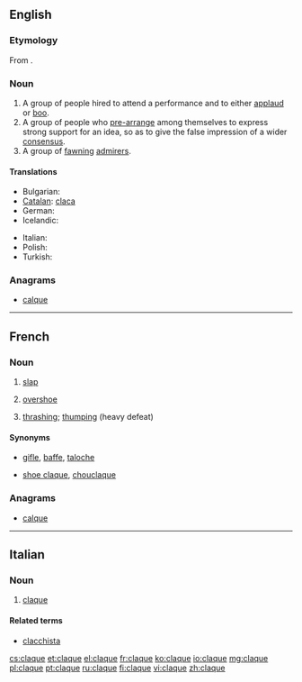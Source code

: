 {{also|Claque}}
==English==

===Etymology===
From {{etyl|fr}} {{term|lang=fr|claquer||to clap one's hands}}.

===Noun===
{{en-noun}}

# A group of people hired to attend a performance and to either [[applaud]] or [[boo]].
# A group of people who [[pre-arrange]] among themselves to express strong support for an idea, so as to give the false impression of a wider [[consensus]].
# A group of [[fawning]] [[admirer]]s.

====Translations====
{{trans-top|people hired to applaud or boo}}
* Bulgarian: {{t|bg|клакьори|p}}
* [[Catalan]]: [[claca]] {{f}}
* German: {{t-|de|Claque|f}}
* Icelandic: {{t|is|klapplið|n}}
{{trans-mid}}
* Italian: {{t-|it|claque|f}}
* Polish: {{t+|pl|klaka|f}}
* Turkish: {{t+|tr|şakşakçı}}
{{trans-bottom}}

===Anagrams===
* [[calque#English|calque]]

----

==French==

===Noun===
{{fr-noun|f}}

# [[slap#English|slap]]
# {{Quebec}} [[overshoe]]
# {{sport|lang=fr}} [[thrashing]]; [[thumping]] (heavy defeat)

====Synonyms====
* {{sense|slap}} [[gifle]], [[baffe]], [[taloche]]
* {{sense|overshoe}} [[shoe claque]], [[chouclaque]]

===Anagrams===
* [[calque#French|calque]]

----

==Italian==

===Noun===
{{head|it|noun}}  {{f}} {{inv}}

# [[claque#English|claque]]

====Related terms====
* [[clacchista]]

{{rfc-auto}}

[[cs:claque]]
[[et:claque]]
[[el:claque]]
[[fr:claque]]
[[ko:claque]]
[[io:claque]]
[[mg:claque]]
[[pl:claque]]
[[pt:claque]]
[[ru:claque]]
[[fi:claque]]
[[vi:claque]]
[[zh:claque]]